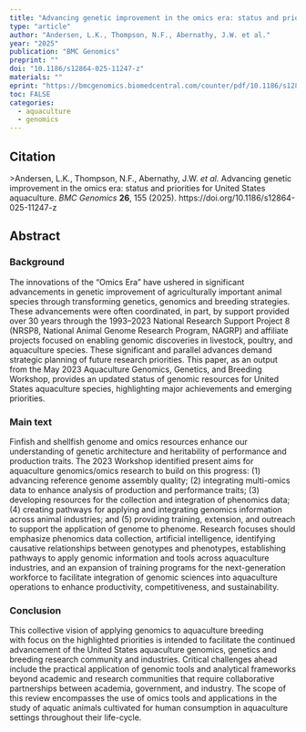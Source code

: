 ```yaml
---
title: "Advancing genetic improvement in the omics era: status and priorities for United States aquaculture"
type: "article"
author: "Andersen, L.K., Thompson, N.F., Abernathy, J.W. et al."
year: "2025"
publication: "BMC Genomics"
preprint: ""
doi: "10.1186/s12864-025-11247-z"
materials: ""
eprint: "https://bmcgenomics.biomedcentral.com/counter/pdf/10.1186/s12864-025-11247-z.pdf"
toc: FALSE
categories:
  - aquaculture
  - genomics
---
```


## Citation

\>Andersen, L.K., Thompson, N.F., Abernathy, J.W. *et al.* Advancing genetic improvement in the omics era: status and priorities for United States aquaculture. *BMC Genomics* **26**, 155 (2025). https://doi.org/10.1186/s12864-025-11247-z

## **Abstract**

### Background

The innovations of the “Omics Era” have ushered in significant advancements in genetic improvement of agriculturally important animal species through transforming genetics, genomics and breeding strategies. These advancements were often coordinated, in part, by support provided over 30 years through the 1993–2023 National Research Support Project 8 (NRSP8, National Animal Genome Research Program, NAGRP) and affiliate projects focused on enabling genomic discoveries in livestock, poultry, and aquaculture species. These significant and parallel advances demand strategic planning of future research priorities. This paper, as an output from the May 2023 Aquaculture Genomics, Genetics, and Breeding Workshop, provides an updated status of genomic resources for United States aquaculture species, highlighting major achievements and emerging priorities.

### Main text

Finfish and shellfish genome and omics resources enhance our understanding of genetic architecture and heritability of performance and production traits. The 2023 Workshop identified present aims for aquaculture genomics/omics research to build on this progress: (1) advancing reference genome assembly quality; (2) integrating multi-omics data to enhance analysis of production and performance traits; (3) developing resources for the collection and integration of phenomics data; (4) creating pathways for applying and integrating genomics information across animal industries; and (5) providing training, extension, and outreach to support the application of genome to phenome. Research focuses should emphasize phenomics data collection, artificial intelligence, identifying causative relationships between genotypes and phenotypes, establishing pathways to apply genomic information and tools across aquaculture industries, and an expansion of training programs for the next-generation workforce to facilitate integration of genomic sciences into aquaculture operations to enhance productivity, competitiveness, and sustainability.

### Conclusion

This collective vision of applying genomics to aquaculture breeding with focus on the highlighted priorities is intended to facilitate the continued advancement of the United States aquaculture genomics, genetics and breeding research community and industries. Critical challenges ahead include the practical application of genomic tools and analytical frameworks beyond academic and research communities that require collaborative partnerships between academia, government, and industry. The scope of this review encompasses the use of omics tools and applications in the study of aquatic animals cultivated for human consumption in aquaculture settings throughout their life-cycle.
